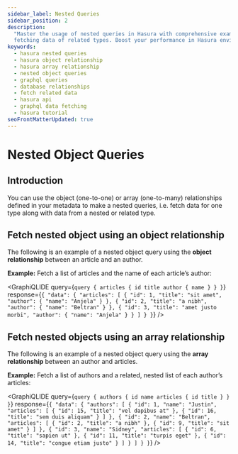 ```yaml
---
sidebar_label: Nested Queries
sidebar_position: 2
description:
  "Master the usage of nested queries in Hasura with comprehensive examples. Explore object and array relationships for
  fetching data of related types. Boost your performance in Hasura environment with efficient nested object queries."
keywords:
  - hasura nested queries
  - hasura object relationship
  - hasura array relationship
  - nested object queries
  - graphql queries
  - database relationships
  - fetch related data
  - hasura api
  - graphql data fetching
  - hasura tutorial
seoFrontMatterUpdated: true
---
```



# Nested Object Queries

## Introduction

You can use the object (one-to-one) or array (one-to-many) relationships defined in your metadata to make a nested
queries, i.e. fetch data for one type along with data from a nested or related type.

## Fetch nested object using an object relationship

The following is an example of a nested object query using the **object relationship** between an article and an author.

**Example:** Fetch a list of articles and the name of each article’s author:

<GraphiQLIDE
  query={`query {
  articles {
    id
    title
    author {
      name
    }
  }
}`}
  response={`{
  "data": {
    "articles": [
      {
        "id": 1,
        "title": "sit amet",
        "author": {
          "name": "Anjela"
        }
      },
      {
        "id": 2,
        "title": "a nibh",
        "author": {
          "name": "Beltran"
        }
      },
      {
        "id": 3,
        "title": "amet justo morbi",
        "author": {
          "name": "Anjela"
        }
      }
    ]
  }
}`}
/>

## Fetch nested objects using an array relationship

The following is an example of a nested object query using the **array relationship** between an author and articles.

**Example:** Fetch a list of authors and a related, nested list of each author’s articles:

<GraphiQLIDE
  query={`query {
  authors {
    id
    name
    articles {
      id
      title
    }
  }
}`}
  response={`{
  "data": {
    "authors": [
      {
        "id": 1,
        "name": "Justin",
        "articles": [
          {
            "id": 15,
            "title": "vel dapibus at"
          },
          {
            "id": 16,
            "title": "sem duis aliquam"
          }
        ]
      },
      {
        "id": 2,
        "name": "Beltran",
        "articles": [
          {
            "id": 2,
            "title": "a nibh"
          },
          {
            "id": 9,
            "title": "sit amet"
          }
        ]
      },
      {
        "id": 3,
        "name": "Sidney",
        "articles": [
          {
            "id": 6,
            "title": "sapien ut"
          },
          {
            "id": 11,
            "title": "turpis eget"
          },
          {
            "id": 14,
            "title": "congue etiam justo"
          }
        ]
      }
    ]
  }
}`}
/>
